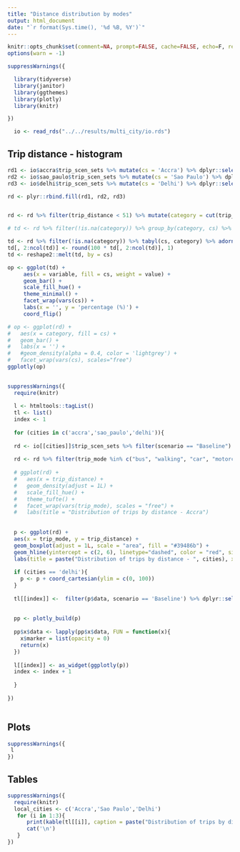 ```yaml
---
title: "Distance distribution by modes"
output: html_document
date: "`r format(Sys.time(), '%d %B, %Y')`"
---
```


```r
knitr::opts_chunk$set(comment=NA, prompt=FALSE, cache=FALSE, echo=F, results='asis')
options(warn = -1)

```

```r
suppressWarnings({

  library(tidyverse)
  library(janitor)
  library(ggthemes)
  library(plotly)
  library(knitr)

})

```

```r
  
  io <- read_rds("../../results/multi_city/io.rds")
```

## Trip distance - histogram

```r

rd1 <- io$accra$trip_scen_sets %>% mutate(cs = 'Accra') %>% dplyr::select(cs, trip_distance, trip_distance_cat)
rd2 <- io$sao_paulo$trip_scen_sets %>% mutate(cs = 'Sao Paulo') %>% dplyr::select(cs, trip_distance, trip_distance_cat)
rd3 <- io$delhi$trip_scen_sets %>% mutate(cs = 'Delhi') %>% dplyr::select(cs, trip_distance, trip_distance_cat)

rd <- plyr::rbind.fill(rd1, rd2, rd3)


rd <- rd %>% filter(trip_distance < 51) %>% mutate(category = cut(trip_distance, breaks = c(0:10,seq(11, 51, by = 5))))

# td <- rd %>% filter(!is.na(category)) %>% group_by(category, cs) %>% summarise(percentage = round(n() / nrow(.) * 100, 1))

td <- rd %>% filter(!is.na(category)) %>% tabyl(cs, category) %>% adorn_percentages("row")
td[, 2:ncol(td)] <- round(100 * td[, 2:ncol(td)], 1)
td <- reshape2::melt(td, by = cs)

op <- ggplot(td) +
     aes(x = variable, fill = cs, weight = value) +
     geom_bar() +
     scale_fill_hue() +
     theme_minimal() +
     facet_wrap(vars(cs)) + 
     labs(x = '', y = 'percentage (%)') +
     coord_flip()

# op <- ggplot(rd) +
#   aes(x = category, fill = cs) +
#   geom_bar() +
#   labs(x = '') + 
#   #geom_density(alpha = 0.4, color = 'lightgrey') +
#   facet_wrap(vars(cs), scales="free")  
ggplotly(op)
  
```


<!-- ## Trip distance - density -->

<!-- ```{r genTotalDensityPlots, message = T, echo = F, warning = F} -->

<!-- op <- ggplot(rd %>% filter(trip_distance < 50)) + -->
<!--   aes(x = trip_distance, fill = cs) + -->
<!--   labs(x = '') +  -->
<!--   #geom_histogram(breaks = c(0:10,seq(11, 61, by = 5)), alpha=0.8, position="identity", aes(y = ..density..)) + -->
<!--   geom_density(alpha = 0.8) + -->
<!--   facet_wrap(vars(cs)) -->

<!-- ggplotly(op) -->

<!-- ``` -->

```r

suppressWarnings({
  require(knitr)
  
  l <- htmltools::tagList()
  tl <- list()
  index <- 1
  
  for (cities in c('accra','sao_paulo','delhi')){
  
  rd <- io[[cities]]$trip_scen_sets %>% filter(scenario == "Baseline")
  
  rd <- rd %>% filter(trip_mode %in% c("bus", "walking", "car", "motorcycle", "bicycle"))
  
  # ggplot(rd) +
  #   aes(x = trip_distance) +
  #   geom_density(adjust = 1L) +
  #   scale_fill_hue() +
  #   theme_tufte() +
  #   facet_wrap(vars(trip_mode), scales = "free") +
  #   labs(title = "Distribution of trips by distance - Accra")
  
  
  p <- ggplot(rd) +
  aes(x = trip_mode, y = trip_distance) +
  geom_boxplot(adjust = 1L, scale = "area", fill = "#39486b") +
  geom_hline(yintercept = c(2, 6), linetype="dashed", color = "red", size=0.1) +
  labs(title = paste("Distribution of trips by distance - ", cities), x = "Mode", y = "Distance (km)")
  
  if (cities == 'delhi'){
    p <- p + coord_cartesian(ylim = c(0, 100)) 
  }
  
  tl[[index]] <-  filter(p$data, scenario == 'Baseline') %>% dplyr::select(trip_mode, trip_distance) %>% rename(var = trip_distance) %>% group_by(trip_mode) %>%  summarise(mean = mean(var), median =median(var), Q1 = quantile (var, probs=0.25), Q2 = quantile (var, probs=0.50), Q3 = quantile(var, probs=0.75)) %>% mutate_if(is.numeric, round, digits = 1)
  
  
  pp <- plotly_build(p)
  
  pp$x$data <- lapply(pp$x$data, FUN = function(x){
    x$marker = list(opacity = 0)
    return(x)
  })
  
  l[[index]] <- as_widget(ggplotly(p))
  index <- index + 1
  
  }
  
})
  
```
  


## Plots

```r

suppressWarnings({
 l
})
```

## Tables

```r

suppressWarnings({
  require(knitr)
  local_cities <- c('Accra','Sao Paulo','Delhi')
   for (i in 1:3){
      print(kable(tl[[i]], caption = paste("Distribution of trips by distance - ", local_cities[i])))
      cat('\n')
   }
})
```